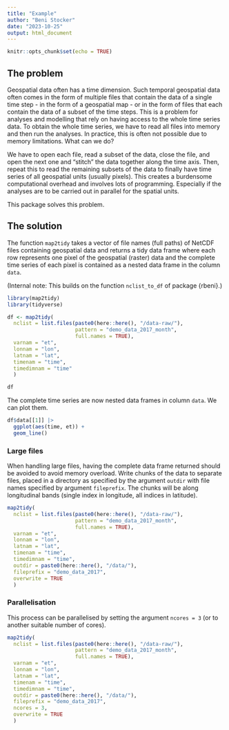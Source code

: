 ```yaml
---
title: "Example"
author: "Beni Stocker"
date: "2023-10-25"
output: html_document
---
```


```r
knitr::opts_chunk$set(echo = TRUE)
```

## The problem

Geospatial data often has a time dimension. Such temporal geospatial data often comes in the form of multiple files that contain the data of a single time step - in the form of a geospatial map - or in the form of files that each contain the data of a subset of the time steps. This is a problem for analyses and modelling that rely on having access to the whole time series data. To obtain the whole time series, we have to read all files into memory and then run the analyses. In practice, this is often not possible due to memory limitations. What can we do? 

We have to open each file, read a subset of the data, close the file, and open the next one and "stitch" the data together along the time axis. Then, repeat this to read the remaining subsets of the data to finally have time series of all geospatial units (usually pixels). This creates a burdensome computational overhead and involves lots of programming. Especially if the analyses are to be carried out in parallel for the spatial units.

This package solves this problem.

## The solution

The function `map2tidy` takes a vector of file names (full paths) of NetCDF files containing geospatial data and returns a tidy data frame where each row represents one pixel of the geospatial (raster) data and the complete time series of each pixel is contained as a nested data frame in the column `data`.

(Internal note: This builds on the function `nclist_to_df` of package {rbeni}.)

```r
library(map2tidy)
library(tidyverse)

df <- map2tidy(
  nclist = list.files(paste0(here::here(), "/data-raw/"), 
                      pattern = "demo_data_2017_month",
                      full.names = TRUE), 
  varnam = "et",
  lonnam = "lon", 
  latnam = "lat", 
  timenam = "time", 
  timedimnam = "time"
  )

df
```

The complete time series are now nested data frames in column `data`. We can plot them.
```r
df$data[[1]] |> 
  ggplot(aes(time, et)) +
  geom_line()
```

### Large files

When handling large files, having the complete data frame returned should be avoided to avoid memory overload. Write chunks of the data to separate files, placed in a directory as specified by the argument `outdir` with file names specified by argument `fileprefix`. The chunks will be along longitudinal bands (single index in longitude, all indices in latitude).
```r
map2tidy(
  nclist = list.files(paste0(here::here(), "/data-raw/"), 
                      pattern = "demo_data_2017_month",
                      full.names = TRUE), 
  varnam = "et",
  lonnam = "lon", 
  latnam = "lat", 
  timenam = "time", 
  timedimnam = "time",
  outdir = paste0(here::here(), "/data/"), 
  fileprefix = "demo_data_2017", 
  overwrite = TRUE
  )
```

### Parallelisation

This process can be parallelised by setting the argument `ncores = 3` (or to another suitable number of cores).
```r
map2tidy(
  nclist = list.files(paste0(here::here(), "/data-raw/"), 
                      pattern = "demo_data_2017_month",
                      full.names = TRUE), 
  varnam = "et",
  lonnam = "lon", 
  latnam = "lat", 
  timenam = "time", 
  timedimnam = "time",
  outdir = paste0(here::here(), "/data/"), 
  fileprefix = "demo_data_2017", 
  ncores = 3,
  overwrite = TRUE
  )
```

